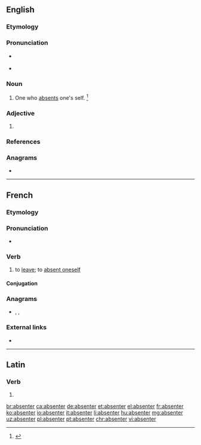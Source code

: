 ==English==

===Etymology===
{{suffix|absent|er|lang=en}}

===Pronunciation===
* {{a|GenAm|noun}} {{IPA|/æbˈsɛn.tɚ/|lang=en}}
* {{a|GenAm|adjective}} {{IPA|/ˈæb.sən.tɚ/|lang=en}}

===Noun===
{{en-noun}}

# One who [[absent]]s one's self. {{defdate|First attested in the late 16<sup>th</sup> century.}}<ref name=SOED>{{R:SOED5|page=8}}</ref>

===Adjective===
{{head|en|adjective comparative form}}

# {{lb|en|rare}} {{en-comparative of|absent}}

===References===
<references/>

===Anagrams===
* {{l|en|base rent}}

----

==French==

===Etymology===
{{suffix|absent|er|lang=fr}}

===Pronunciation===
* {{audio|Fr-absenter.ogg|Audio|lang=fr}}

===Verb===
{{fr-verb|head=s'absenter}}

# {{lb|fr|reflexive}} to [[leave]]; to [[absent#Verb|absent oneself]]

====Conjugation====
{{fr-conj-auto}}

===Anagrams===
* {{l|fr|basèrent}}, {{l|fr|bernâtes}}, {{l|fr|ébrasent}}

===External links===
* {{R:TLFi}}

----

==Latin==

===Verb===
{{la-verb-form|absenter}}

# {{inflection of|absentō||1|s|pres|pasv|subj|lang=la}}

[[br:absenter]]
[[ca:absenter]]
[[de:absenter]]
[[et:absenter]]
[[el:absenter]]
[[fr:absenter]]
[[ko:absenter]]
[[io:absenter]]
[[it:absenter]]
[[li:absenter]]
[[hu:absenter]]
[[mg:absenter]]
[[uz:absenter]]
[[pl:absenter]]
[[pt:absenter]]
[[chr:absenter]]
[[vi:absenter]]